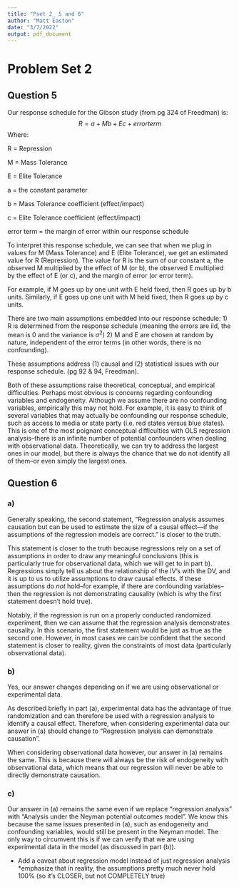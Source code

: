 ```yaml
---
title: "Pset 2_ 5 and 6"
author: "Matt Easton"
date: "3/7/2022"
output: pdf_document
---
```


# Problem Set 2

## Question 5
Our response schedule for the Gibson study (from pg 324 of Freedman) is:
$$R = a + Mb + Ec + error term$$
Where:

R = Repression

M = Mass Tolerance

E = Elite Tolerance

a = the constant parameter

b = Mass Tolerance coefficient (effect/impact)

c = Elite Tolerance coefficient (effect/impact)

error term = the margin of error within our response schedule

To interpret this response schedule, we can see that when we plug in values for M (Mass Tolerance) and E (Elite Tolerance), we get an estimated value for R (Repression). The value for R is the sum of our constant a, the observed M multiplied by the effect of M (or b), the observed E multiplied by the effect of E (or c), and the margin of error (or error term).

For example, if M goes up by one unit with E held fixed, then R goes up by b units. Similarly, if E goes up one unit with M held fixed, then R goes up by c units.

There are two main assumptions embedded into our response schedule: 
1) R is determined from the response schedule (meaning the errors are iid, the mean is 0 and the variance is $\sigma^2$)
2) M and E are chosen at random by nature, independent of the error terms (in other words, there is no confounding).

These assumptions address (1) causal and (2) statistical issues with our response schedule. (pg 92 & 94, Freedman). 

Both of these assumptions raise theoretical, conceptual, and empirical difficulties. Perhaps most obvious is concerns regarding confounding variables and endogeneity. Although we assume there are no confounding variables, empirically this may not hold. For example, it is easy to think of several variables that may actually be confounding our response schedule, such as access to media or state party (i.e. red states versus blue states). This is one of the most poignant conceptual difficulties with OLS regression analysis--there is an infinite number of potential confounders when dealing with observational data. Theoretically, we can try to address the largest ones in our model, but there is always the chance that we do not identify all of them--or even simply the largest ones.

## Question 6

### a) 
Generally speaking, the second statement, "Regression analysis assumes causation but can be used to estimate the size
of a causal effect—if the assumptions of the regression models are correct." is closer to the truth. 

This statement is closer to the truth because regressions rely on a set of assumptions in order to draw any meaningful conclusions (this is particularly true for observational data, which we will get to in part b). Regressions simply tell us about the relationship of the IV's with the DV, and it is up to us to utilize assumptions to draw causal effects. If these assumptions do *not* hold--for example, if there are confounding variables--then the regression is not demonstrating causality (which is why the first statement doesn't hold true). 

Notably, if the regression is run on a properly conducted randomized experiment, then we can assume that the regression analysis demonstrates causality. In this scenario, the first statement would be just as true as the second one. However, in most cases we can be confident that the second statement is closer to reality, given the constraints of most data (particularly observational data).

### b)
Yes, our answer changes depending on if we are using observational or experimental data.

As described briefly in part (a), experimental data has the advantage of true randomization and can therefore be used with a regression analysis to identify a causal effect. Therefore, when considering experimental data our answer in (a) should change to "Regression analysis can demonstrate causation".

When considering observational data however, our answer in (a) remains the same. This is because there will always be the risk of endogeneity with observational data, which means that our regression will never be able to directly demonstrate causation.

### c)
Our answer in (a) remains the same even if we replace "regression analysis" with "Analysis under the Neyman potential
outcomes model". We know this because the same issues presented in (a), such as endogeneity and confounding variables, would still be present in the Neyman model. The only way to circumvent this is if we can verify that we are using experimental data in the model (as discussed in part (b)).




* Add a caveat about regression model instead of just regression analysis
*emphasize that in reality, the assumptions pretty much never hold 100% (so it's CLOSER, but not COMPLETELY true)
